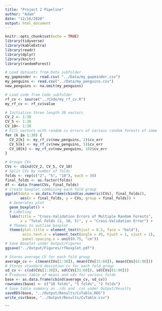 ```yaml
---
title: "Project 2 Pipeline"
author: "Adam"
date: "12/16/2020"
output: html_document
---
```


```r
knitr::opts_chunk$set(echo = TRUE)
library(tidyverse)
library(kableExtra)
library(readr)
library(dplyr)
library(knitr)
library(randomForest)
```

```r
# Load datasets from Data subfolder
my_gapminder <- read.csv( "../Data/my_gapminder.csv")
my_penguins <- read.csv("../Data/my_penguins.csv")
new_penguins <- na.omit(my_penguins)
```

```r
# Load code from Code subfolder
rf_cv <- source("../Code/my_rf_cv.R")
my_rf_cv <- rf_cv$value
```

```r
# Initialize three length 30 vectors
CV_2 <- 1:30
CV_5 <- 1:30
CV_10<- 1:30
# Fill vectors with random cv errors of various random forests of same folds
for (k in 1:30) {
  CV_2[k] <- my_rf_cv(new_penguins, 2)$cv_err
  CV_5[k] <- my_rf_cv(new_penguins, 5)$cv_err
  CV_10[k] <- my_rf_cv(new_penguins, 10)$cv_err 
}
```

```r
# Groups CVs
CVs <- cbind(CV_2, CV_5, CV_10)
# Split CVs by number of folds
folds <- rep(c("2", "5", "10"), each = 30)
final_folds <- as.factor(folds)
df <- data.frame(CVs, final_folds)
# Create boxplot combining each fold group
ggplot(data = as.data.frame(cbind(as.numeric(CVs), final_folds)), 
       aes(x = final_folds, y = CVs, group = final_folds)) +
  # Generates plot
  geom_boxplot() +
  # Labeling
  labs(title = "Cross-Validation Errors of Multiple Random Forests", 
       x = "Total Folds (2, 10, 5)", y = "Cross-Validation Error") +
  # Themes to outline boxplot
  theme(plot.title = element_text(hjust = 0.5, face = "bold"), 
        axis.text.x = element_text(angle = 45, hjust = 1, vjust = 1),
        panel.spacing.x = unit(0.75, "cm")) 
# Save Boxplot under Output/Figures
ggsave("../Output/Figures/rfboxplot.pdf")

```

```r
# Stores average CV for each fold group
average_cv <- c(mean(CVs[1:30]), mean(CVs[31:60]), mean(CVs[61:90]))
# Stores standard deviation cv for each fold group
sd_cv <- c(sd(CVs[1:30]), sd(CVs[31:60]), sd(CVs[61:90]))
# Produces table of means and sds for various folds
base <- as.data.frame(cbind(average_cv, sd_cv))
rownames(base) <- c("10 folds", "5 folds", "2 folds")
# Save table summary as .rds and .csv under Output/Results
saveRDS(base, "../Output/Results/CvTable.RDS")
write_csv(base, "../Output/Results/CvTable.csv")
```

```



